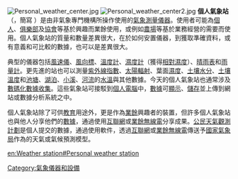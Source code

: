 [[File:Personal_weather_center.jpg|thumb]]
[[File:Personal_weather_center2.jpg|thumb]]
'''個人氣象站'''（{{lang-en|personal weather station}}，簡寫 {{lang|en|PWS}}）是由非氣象專門機構所操作使用的[[氣象測量儀器|氣象測量儀器]]。使用者可能為[[個人|個人]]、[[俱樂部|俱樂部]]及[[協會|協會]]等基於興趣而業餘使用，或例如[[農場|農場]]等基於業務經營的需要而使用。個人氣象站的質量和數量差異很大，在於如何安置儀器，到獲取準確資料，或有意義和可比較的數據，也可以是差異很大。

典型的儀器包括[[風速儀|風速儀]]、[[風向標|風向標]]、[[溫度計|溫度計]]、[[濕度計|濕度計]]（獲得[[相對濕度|相對濕度]]）、[[晴雨表|晴雨表]]和[[雨量計|雨量計]]。更先進的站也可以測量[[紫外線指數|紫外線指數]]、[[太陽輻射|太陽輻射]]、葉面[[濕度|濕度]]、[[土壤水分|土壤水分]]、[[土壤溫度|土壤溫度]]和[[池塘|池塘]]、[[湖泊|湖泊]]、[[河流|小溪]]、[[河流|河流]]的[[水溫|水溫]]與其他數據。今天的個人氣象站也通常涉及[[數碼化|數碼化]][[數據收集|數據收集]]。這些氣象站可接駁到[[個人電腦|個人電腦]]中，[[數據|數據]]可[[顯示|顯示]]、[[儲存|儲存]]並上傳到網站或數據分析系統之中。

個人氣象站除了可供[[教育|教育]]用途外，更是作為[[業餘|業餘]]興趣者的裝置，但許多個人氣象站也與他人分享他們的[[數據|數據]]，通過使用[[互聯網|互聯網]]或[[業餘無線電|業餘無線電]]分享成果。[[公民天氣觀測計劃|公民天氣觀測計劃]]是個人提交的數據，通過使用軟件，透過[[互聯網|互聯網]]或[[業餘無線電|業餘無線電]]傳送予[[國家氣象局|國家氣象局]]作為的天氣或氣候預測模型。

[[Category:氣象儀器和設備|Category:氣象儀器和設備]]

[[en:Weather_station#Personal_weather_station|en:Weather station#Personal weather station]]